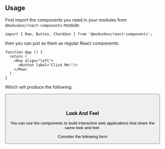 
<Meta title="Documentation/How To Use"/>

## Usage

First import the components you need in your modules from `@modusbox/react-components` module:

```tsx
import { Row, Button, Checkbox } from '@modusbox/react-components';
```

then you can just se them as regular React components:

```tsx
function App () {
  return (
    <Row align="left">
      <Button label="Click Me!"/>
    </Row>
  )
}
```

Which will produce the following: 

<Row align="left">
  <Button label="Click Me!" />
</Row>

<br />
<br />

### Look And Feel

You can use the components to build interactive web applications that share the same look and feel.

Consider the following form

<FormTheme />




